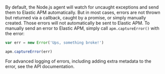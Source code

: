 

By default, the Node.js agent will watch for uncaught exceptions and send them to Elastic APM automatically.
But in most cases, errors are not thrown but returned via a callback,
caught by a promise,
or simply manually created.
Those errors will not automatically be sent to Elastic APM.
To manually send an error to Elastic APM,
simply call `apm.captureError()` with the error:

```js
var err = new Error('Ups, something broke!')

apm.captureError(err)
```

For advanced logging of errors,
including adding extra metadata to the error,
see <DocLink id="serverlessObservabilityApmAgentsNodejsApi" section="apmcaptureerrorerror[-options][-callback]">the API documentation</DocLink>.